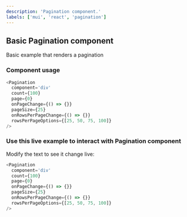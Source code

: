 ```yaml
---
description: 'Pagination component.'
labels: ['mui', 'react', 'pagination']
---
```



## Basic Pagination component

Basic example that renders a pagination

### Component usage

```js
<Pagination
  component='div'
  count={100}
  page={0}
  onPageChange={() => {}}
  pageSize={25}
  onRowsPerPageChange={() => {}}
  rowsPerPageOptions={[25, 50, 75, 100]}
/>
```

### Use this live example to interact with Pagination component

Modify the text to see it change live:

```js live
<Pagination
  component='div'
  count={100}
  page={0}
  onPageChange={() => {}}
  pageSize={25}
  onRowsPerPageChange={() => {}}
  rowsPerPageOptions={[25, 50, 75, 100]}
/>
```
